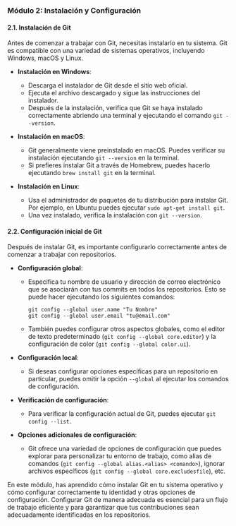 ### Módulo 2: Instalación y Configuración

#### 2.1. Instalación de Git

Antes de comenzar a trabajar con Git, necesitas instalarlo en tu sistema. Git es compatible con una variedad de sistemas operativos, incluyendo Windows, macOS y Linux.

- **Instalación en Windows**:
  - Descarga el instalador de Git desde el sitio web oficial.
  - Ejecuta el archivo descargado y sigue las instrucciones del instalador.
  - Después de la instalación, verifica que Git se haya instalado correctamente abriendo una terminal y ejecutando el comando `git --version`.

- **Instalación en macOS**:
  - Git generalmente viene preinstalado en macOS. Puedes verificar su instalación ejecutando `git --version` en la terminal.
  - Si prefieres instalar Git a través de Homebrew, puedes hacerlo ejecutando `brew install git` en la terminal.

- **Instalación en Linux**:
  - Usa el administrador de paquetes de tu distribución para instalar Git. Por ejemplo, en Ubuntu puedes ejecutar `sudo apt-get install git`.
  - Una vez instalado, verifica la instalación con `git --version`.

#### 2.2. Configuración inicial de Git

Después de instalar Git, es importante configurarlo correctamente antes de comenzar a trabajar con repositorios.

- **Configuración global**:
  - Especifica tu nombre de usuario y dirección de correo electrónico que se asociarán con tus commits en todos los repositorios. Esto se puede hacer ejecutando los siguientes comandos:
    ```
    git config --global user.name "Tu Nombre"
    git config --global user.email "tu@email.com"
    ```
  - También puedes configurar otros aspectos globales, como el editor de texto predeterminado (`git config --global core.editor`) y la configuración de color (`git config --global color.ui`).

- **Configuración local**:
  - Si deseas configurar opciones específicas para un repositorio en particular, puedes omitir la opción `--global` al ejecutar los comandos de configuración.

- **Verificación de configuración**:
  - Para verificar la configuración actual de Git, puedes ejecutar `git config --list`.

- **Opciones adicionales de configuración**:
  - Git ofrece una variedad de opciones de configuración que puedes explorar para personalizar tu entorno de trabajo, como alias de comandos (`git config --global alias.<alias> <comando>`), ignorar archivos específicos (`git config --global core.excludesfile`), etc.

En este módulo, has aprendido cómo instalar Git en tu sistema operativo y cómo configurar correctamente tu identidad y otras opciones de configuración. Configurar Git de manera adecuada es esencial para un flujo de trabajo eficiente y para garantizar que tus contribuciones sean adecuadamente identificadas en los repositorios.